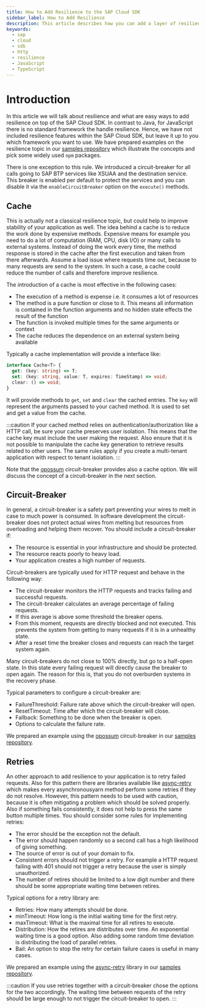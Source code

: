 ```yaml
---
title: How to Add Resilience to the SAP Cloud SDK
sidebar_label: How to Add Resilience
description: This article describes how you can add a layer of resilience to the SAP Cloud SDK
keywords:
  - sap
  - cloud
  - sdk
  - http
  - resilience
  - JavaScript
  - TypeScript
---
```


# Introduction

In this article we will talk about resilience and what are easy ways to add resilience on top of the SAP Cloud SDK.
In contrast to Java, for JavaScript there is no standard framework the handle resilience.
Hence, we have not included resilience features within the SAP Cloud SDK, but leave it up to you which framework you want to use.
We have prepared examples on the resilience topic in our [samples repository](https://github.com/SAP-samples/cloud-sdk-js/samples/resilience-examples) which illustrate the concepts and pick some widely used `npm` packages.

There is one exception to this rule.
We introduced a circuit-breaker for all calls going to SAP BTP services like XSUAA and the destination service.
This breaker is enabled per default to protect the services and you can disable it via the `enableCircuitBreaker` option on the `execute()` methods.

## Cache

This is actually not a classical resilience topic, but could help to improve stability of your application as well.
The idea behind a cache is to reduce the work done by expensive methods.
Expensive means for example you need to do a lot of computation (RAM, CPU, disk I/O) or many calls to external systems.
Instead of doing the work every time, the method response is stored in the cache after the first execution and taken from there afterwards.
Assume a load issue where requests time out, because to many requests are send to the system.
In such a case, a cache could reduce the number of calls and therefore improve resilience.

The introduction of a cache is most effective in the following cases:

- The execution of a method is expense i.e. it consumes a lot of resources
- The method is a pure function or close to it. This means all information is contained in the function arguments and no hidden state effects the result of the function
- The function is invoked multiple times for the same arguments or context
- The cache reduces the dependence on an external system being available

Typically a cache implementation will provide a interface like:

```ts
interface Cache<T> {
  get: (key: string) => T;
  set: (key: string, value: T, expires: TimeStamp) => void;
  clear: () => void;
}
```

It will provide methods to `get`, `set` and `clear` the cached entries.
The `key` will represent the arguments passed to your cached method.
It is used to set and get a value from the cache.

:::caution
If your cached method relies on authentication/authorization like a HTTP call, be sure your cache preserves user isolation.
This means that the cache key must include the user making the request.
Also ensure that it is not possible to manipulate the cache key generation to retrieve results related to other users.
The same rules apply if you create a multi-tenant application with respect to tenant isolation.
:::

Note that the [opossum](https://nodeshift.dev/opossum/) circuit-breaker provides also a cache option.
We will discuss the concept of a circuit-breaker in the next section.

## Circuit-Breaker

In general, a circuit-breaker is a safety part preventing your wires to melt in case to much power is consumed.
In software development the circuit-breaker does not protect actual wires from melting but resources from overloading and helping them recover.
You should include a circuit-breaker if:

- The resource is essential in your infrastructure and should be protected.
- The resource reacts poorly to heavy load.
- Your application creates a high number of requests.

Circuit-breakers are typically used for HTTP request and behave in the following way:

- The circuit-breaker monitors the HTTP requests and tracks failing and successful requests.
- The circuit-breaker calculates an average percentage of failing requests.
- If this average is above some threshold the breaker opens.
- From this moment, requests are directly blocked and not executed.
  This prevents the system from getting to many requests if it is in a unhealthy state.
- After a reset time the breaker closes and requests can reach the target system again.

Many circuit-breakers do not close to 100% directly, but go to a half-open state.
In this state every failing request will directly cause the breaker to open again.
The reason for this is, that you do not overburden systems in the recovery phase.

Typical parameters to configure a circuit-breaker are:

- FailureThreshold: Failure rate above which the circuit-breaker will open.
- ResetTimeout: Time after which the circuit-breaker will close.
- Fallback: Something to be done when the breaker is open.
- Options to calculate the failure rate.

We prepared an example using the [opossum](https://nodeshift.dev/opossum/) circuit-breaker in our [samples repository](https://github.com/SAP-samples/cloud-sdk-js/samples/resilience-examples).

## Retries

An other approach to add resilience to your application is to retry failed requests.
Also for this pattern there are libraries available like [async-retry](https://www.npmjs.com/package/async-retry) which makes every asynchronousyarn method perform some retries if they do not resolve.
However, this pattern needs to be used with caution, because it is often mitigating a problem which should be solved properly.
Also if something fails consistently, it does not help to press the same button multiple times.
You should consider some rules for implementing retries:

- The error should be the exception not the default.
- The error should happen randomly so a second call has a high likelihood of giving something.
- The source of error is out of your domain to fix.
- Consistent errors should not trigger a retry. For example a HTTP request failing with 401 should not trigger a retry because the user is simply unauthorized.
- The number of retires should be limited to a low digit number and there should be some appropriate waiting time between retires.

Typical options for a retry library are:

- Retries: How many attempts should be done.
- minTimeout: How long is the initial waiting time for the first retry.
- maxTimeout: What is the maximal time for all retires to execute.
- Distribution: How the retires are distributes over time.
  An exponential waiting time is a good option.
  Also adding some random time deviation is distributing the load of parallel retries.
- Bail: An option to stop the retry for certain failure cases is useful in many cases.

We prepared an example using the [async-retry](https://www.npmjs.com/package/async-retry) library in our [samples repository](https://github.com/SAP-samples/cloud-sdk-js/samples/resilience-examples).

:::caution
If you use retries together with a circuit-breaker chose the options for the two accordingly.
The waiting time between requests of the retry should be large enough to not trigger the circuit-breaker to open.
:::
